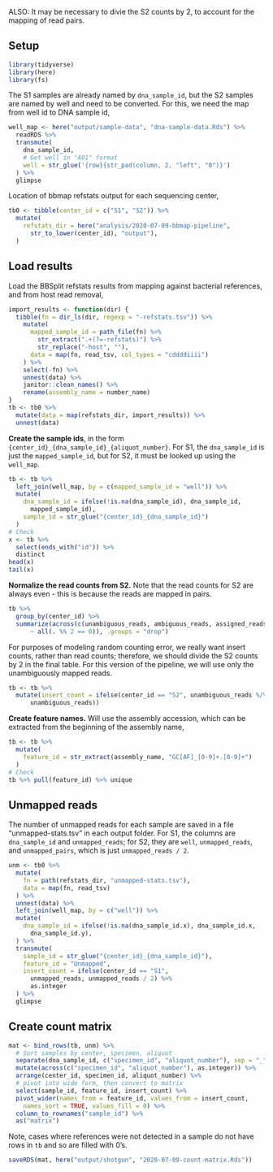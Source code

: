 

ALSO: It may be necessary to divie the S2 counts by 2, to account for the
mapping of read pairs.

## Setup

```r
library(tidyverse)
library(here)
library(fs)
```

The S1 samples are already named by `dna_sample_id`, but the S2 samples are
named by well and need to be converted. For this, we need the map from well id
to DNA sample id,
```r
well_map <- here("output/sample-data", "dna-sample-data.Rds") %>% 
  readRDS %>%
  transmute(
    dna_sample_id,
    # Get well in "A01" format
    well = str_glue('{row}{str_pad(column, 2, "left", "0")}')
  ) %>%
  glimpse
```

Location of bbmap refstats output for each sequencing center,
```r
tb0 <- tibble(center_id = c("S1", "S2")) %>%
  mutate(
    refstats_dir = here("analysis/2020-07-09-bbmap-pipeline",
      str_to_lower(center_id), "output"),
  )
```

## Load results

Load the BBSplit refstats results from mapping against bacterial references,
and from host read removal,
```r
import_results <- function(dir) {
  tibble(fn = dir_ls(dir, regexp = "-refstats.tsv")) %>%
    mutate(
      mapped_sample_id = path_file(fn) %>% 
        str_extract(".+(?=-refstats)") %>%
        str_replace("-host", ""),
      data = map(fn, read_tsv, col_types = "cddddiiii")
    ) %>%
    select(-fn) %>%
    unnest(data) %>%
    janitor::clean_names() %>%
    rename(assembly_name = number_name)
}
tb <- tb0 %>%
  mutate(data = map(refstats_dir, import_results)) %>%
  unnest(data)
```

**Create the sample ids**, in the form
`{center_id}_{dna_sample_id}_{aliquot_number}`. For S1, the `dna_sample_id` is
just the `mapped_sample_id`, but for S2, it must be looked up using the
`well_map`.

```r
tb <- tb %>%
  left_join(well_map, by = c(mapped_sample_id = "well")) %>%
  mutate(
    dna_sample_id = ifelse(!is.na(dna_sample_id), dna_sample_id,
      mapped_sample_id),
    sample_id = str_glue("{center_id}_{dna_sample_id}")
  )
# Check
x <- tb %>%
  select(ends_with("id")) %>%
  distinct
head(x)
tail(x)
```

**Normalize the read counts from S2.** Note that the read counts for S2 are always
even - this is because the reads are mapped in pairs. 
```r
tb %>%
  group_by(center_id) %>%
  summarize(across(c(unambiguous_reads, ambiguous_reads, assigned_reads),
      ~ all(. %% 2 == 0)), .groups = "drop")
```
For purposes of modeling random counting error, we really want insert counts,
rather than read counts; therefore, we should divide the S2 counts by 2 in the
final table. For this version of the pipeline, we will use only the
unambiguously mapped reads.
```r
tb <- tb %>%
  mutate(insert_count = ifelse(center_id == "S2", unambiguous_reads %/% 2L,
      unambiguous_reads))
```

**Create feature names.** Will use the assembly accession, which can be
extracted from the beginning of the assembly name,
```r
tb <- tb %>%
  mutate(
    feature_id = str_extract(assembly_name, "GC[AF]_[0-9]+.[0-9]+")
  )
# Check
tb %>% pull(feature_id) %>% unique
```

## Unmapped reads

The number of unmapped reads for each sample are saved in a file
"unmapped-stats.tsv" in each output folder. For S1, the columns are
`dna_sample_id` and `unmapped_reads`; for S2, they are `well`,
`unmapped_reads`, and `unmapped_pairs`, which is just `unmapped_reads / 2`.

```r
unm <- tb0 %>%
  mutate(
    fn = path(refstats_dir, "unmapped-stats.tsv"),
    data = map(fn, read_tsv)
  ) %>%
  unnest(data) %>%
  left_join(well_map, by = c("well")) %>%
  mutate(
    dna_sample_id = ifelse(!is.na(dna_sample_id.x), dna_sample_id.x,
      dna_sample_id.y),
  ) %>%
  transmute(
    sample_id = str_glue("{center_id}_{dna_sample_id}"),
    feature_id = "Unmapped",
    insert_count = ifelse(center_id == "S1", 
      unmapped_reads, unmapped_reads / 2) %>%
      as.integer
  ) %>%
  glimpse
```

## Create count matrix

```r
mat <- bind_rows(tb, unm) %>%
  # Sort samples by center, specimen, aliquot
  separate(dna_sample_id, c("specimen_id", "aliquot_number"), sep = "_") %>%
  mutate(across(c("specimen_id", "aliquot_number"), as.integer)) %>%
  arrange(center_id, specimen_id, aliquot_number) %>%
  # pivot into wide form, then convert to matrix
  select(sample_id, feature_id, insert_count) %>%
  pivot_wider(names_from = feature_id, values_from = insert_count,
    names_sort = TRUE, values_fill = 0) %>%
  column_to_rownames("sample_id") %>%
  as("matrix")
```

Note, cases where references were not detected in a sample do not have rows in
`tb` and so are filled with 0's.

```r
saveRDS(mat, here("output/shotgun", "2020-07-09-count-matrix.Rds"))
```
